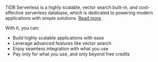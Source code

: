 TiDB Serverless is a highly scalable, vector search built-in, and cost-effective serverless database, which is dedicated to powering modern applications with simple solutions. <a href="https://www.pingcap.com/tidb-serverless/?utm_source=ossinsight&utm_medium=referral&utm_campaign=plg_OSScontribution_credit_05" target="_blank" rel="noopener noreferrer">Read more</a>.

With it, you can:

- Build highly scalable applications with ease
- Leverage advanced features like vector search
- Enjoy seamless integration with what you use
- Pay only for what you use, and only beyond free credits

